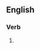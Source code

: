 ==English==

===Verb===
{{head|en|past participle}}

# {{past participle of|flaunt|lang=en|nocat=1}}